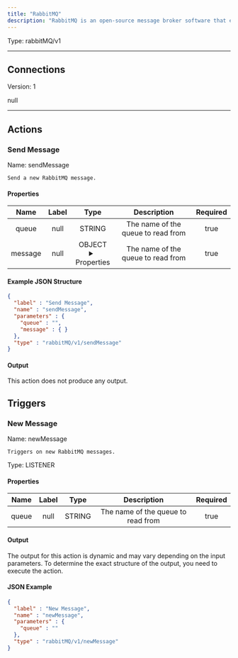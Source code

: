 ```yaml
---
title: "RabbitMQ"
description: "RabbitMQ is an open-source message broker software that enables efficient communication between different systems, applications, and services. It supports multiple messaging protocols and facilitates a reliable and flexible messaging system."
---
```




Type: rabbitMQ/v1

<hr />



## Connections

Version: 1

null



<hr />


## Actions


### Send Message
Name: sendMessage

`Send a new RabbitMQ message.`

#### Properties

|      Name       |      Label     |     Type     |     Description     | Required |
|:---------------:|:--------------:|:------------:|:-------------------:|:--------:|
| queue | null | STRING | The name of the queue to read from | true |
| message | null | OBJECT <details> <summary> Properties </summary> &#123;&#125; </details> | The name of the queue to read from | true |

#### Example JSON Structure
```json
{
  "label" : "Send Message",
  "name" : "sendMessage",
  "parameters" : {
    "queue" : "",
    "message" : { }
  },
  "type" : "rabbitMQ/v1/sendMessage"
}
```

#### Output

This action does not produce any output.





## Triggers


### New Message
Name: newMessage

`Triggers on new RabbitMQ messages.`

Type: LISTENER

#### Properties

|      Name       |      Label     |     Type     |     Description     | Required |
|:---------------:|:--------------:|:------------:|:-------------------:|:--------:|
| queue | null | STRING | The name of the queue to read from | true |


#### Output

The output for this action is dynamic and may vary depending on the input parameters. To determine the exact structure of the output, you need to execute the action.

#### JSON Example
```json
{
  "label" : "New Message",
  "name" : "newMessage",
  "parameters" : {
    "queue" : ""
  },
  "type" : "rabbitMQ/v1/newMessage"
}
```




